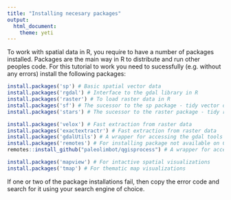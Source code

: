 ```yaml
---
title: "Installing necesary packages"
output: 
  html_document: 
    theme: yeti
---
```


To work with spatial data in R, you require to have a number of packages installed. Packages are the main way in R to distribute and run other peoples code.
For this tutorial to work you need to sucessfully (e.g. without any errors) install the following packages:

```r
install.packages('sp') # Basic spatial vector data
install.packages('rgdal') # Interface to the gdal library in R
install.packages('raster') # To load raster data in R
install.packages('sf') # The sucessor to the sp package - tidy vector data
install.packages('stars') # The sucessor to the raster package - tidy raster data

install.packages('velox') # Fast extraction from raster data 
install.packages('exactextractr') # Fast extraction from raster data 
install.packages('gdalUtils') # A wrapper for accessing the gdal tools within R 
install.packages('remotes') # For installing package not available on CRAN, but github only
remotes::install_github("paleolimbot/qgisprocess") # A wrapper for accessing qgis functions within R (requires QGIS to be installed)

install.packages('mapview') # For intactive spatial visualizations
install.packages('tmap') # For thematic map visualizations
```

If one or two of the package installations fail, then copy the error code and search for it using your search engine of choice.
